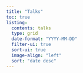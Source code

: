 ```yaml
---
title: "Talks"
toc: true
listing:
  contents: talks
  type: grid
  date-format: "YYYY-MM-DD"
  filter-ui: true
  sort-ui: true
  image-align: "left"
  sort: "date desc"
---
```

